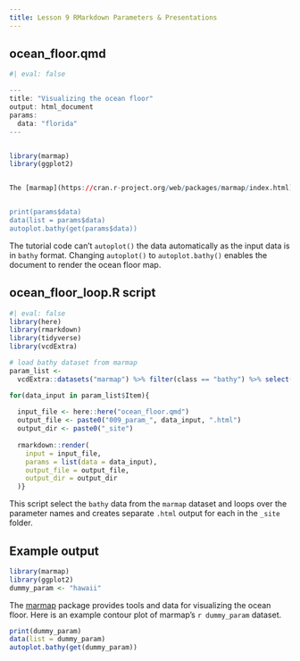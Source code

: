 ```yaml
---
title: Lesson 9 RMarkdown Parameters & Presentations
---
```

## ocean_floor.qmd

```r
#| eval: false

---
title: "Visualizing the ocean floor"
output: html_document
params:
  data: "florida"
---


library(marmap)
library(ggplot2)


The [marmap](https://cran.r-project.org/web/packages/marmap/index.html) package provides tools and data for visualizing the ocean floor. Here is an example contour plot of marmap's ``r params$data`` dataset.


print(params$data)
data(list = params$data)
autoplot.bathy(get(params$data))
```

The tutorial code can't `autoplot()` the data automatically as the input data is in `bathy` format.
Changing `autoplot()` to `autoplot.bathy()` enables the document to render the ocean floor map.

## ocean_floor_loop.R script
```r
#| eval: false
library(here)
library(rmarkdown)
library(tidyverse)
library(vcdExtra)

# load bathy dataset from marmap
param_list <-
  vcdExtra::datasets("marmap") %>% filter(class == "bathy") %>% select(Item)

for(data_input in param_list$Item){
  
  input_file <- here::here("ocean_floor.qmd")
  output_file <- paste0("009_param_", data_input, ".html")
  output_dir <- paste0("_site")
  
  rmarkdown::render(
    input = input_file,
    params = list(data = data_input),
    output_file = output_file,
    output_dir = output_dir
  )}
```

This script select the `bathy` data from the `marmap` dataset and loops over the parameter names and creates separate `.html` output for each in the `_site` folder. 

## Example output

```r
library(marmap)
library(ggplot2)
dummy_param <- "hawaii"
```

The [marmap](https://cran.r-project.org/web/packages/marmap/index.html) package provides tools and data for visualizing the ocean floor. Here is an example contour plot of marmap's ``r dummy_param`` dataset.

```r
print(dummy_param)
data(list = dummy_param)
autoplot.bathy(get(dummy_param))
```